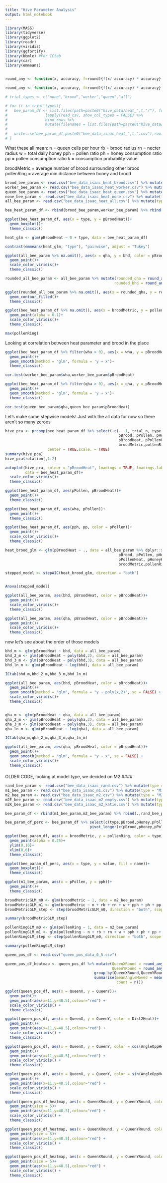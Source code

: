 ```yaml
---
title: "Hive Parameter Analysis"
output: html_notebook
---
```


```r
library(MASS)
library(tidyverse)
library(ggplot2)
library(readr)
library(viridis)
library(ggfortify)
library(bbmle) #For ICtab
library(car)
library(emmeans)

 
round_any <- function(x, accuracy, f=round){f(x/ accuracy) * accuracy}

```

```r
round_any <- function(x, accuracy, f=round){f(x/ accuracy) * accuracy}
```


```r
# trial_types <- c("none","brood","worker","queen","all")

# for (t in trial_types){
#   bee_param_df <- list.files(path=paste0("hive_data/heat_",t,"/"), full.names = TRUE) %>%
#                 lapply(read_csv, show_col_types = FALSE) %>%
#                 bind_rows %>%
#                 mutate(filenames = list.files(path=paste0("hive_data/heat_",t,"/"), full.names = TRUE))
# 
#   write.csv(bee_param_df,paste0("bee_data_isaac_heat_",t,".csv"),row.names = FALSE)
# }

```

What these all mean:
n = queen cells per hour
rb = brood radius
rn = necter radius
w = total daily honey
pph = pollen ratio
ph = honey consumption ratio
pp = pollen consumption ratio
k = consumption probability value

broodMetric = average number of brood surrounding other brood
pollenRing = average min distance between honey and brood

```r
brood_bee_param <- read.csv("bee_data_isaac_heat_brood.csv") %>% mutate(type = "Brood") %>% mutate(wha = 0, qha = 0)
worker_bee_param <- read.csv("bee_data_isaac_heat_worker.csv") %>% mutate(type = "Worker") %>% mutate(bhd = 0, qha = 0)
queen_bee_param <- read.csv("bee_data_isaac_heat_queen.csv") %>% mutate(type = "Queen") %>% mutate(bhd = 0, wha = 0)
none_bee_param <- read.csv("bee_data_isaac_heat_none.csv") %>% mutate(type = "None") %>% mutate(bhd = 0,wha = 0, qha = 0)
all_bee_param <- read.csv("bee_data_isaac_heat_all.csv") %>% mutate(type = "All")

bee_heat_param_df <- rbind(brood_bee_param,worker_bee_param) %>% rbind(.,queen_bee_param) %>% rbind(.,all_bee_param) %>% rbind(.,none_bee_param)
```


```r
ggplot(bee_heat_param_df, aes(x = type, y = pBroodHeat))+
  geom_boxplot()+
  theme_classic()

heat_glm <- glm(pBroodHeat ~ 0 + type, data = bee_heat_param_df)

contrast(emmeans(heat_glm, "type"), "pairwise", adjust = "Tukey")

```


```r

ggplot(all_bee_param %>% na.omit(), aes(x = qha, y = bhd, color = pBroodHeat))+
  geom_point()+
  scale_color_viridis()+
  theme_classic()

rounded_all_bee_param <- all_bee_param %>% mutate(rounded_qha = round_any(qha, 0.25),
                                                 rounded_bhd = round_any(bhd, 0.25))

ggplot(rounded_all_bee_param %>% na.omit(), aes(x = rounded_qha, y = rounded_bhd, z = pBroodHeat))+
  geom_contour_filled()+
  theme_classic()


```




```r

ggplot(bee_heat_param_df %>% na.omit(), aes(x = broodMetric, y = pollenRing, color = pHoney))+
  geom_point(alpha = 0.1)+
  scale_color_viridis()+
  theme_classic()

max(pollenRing)

```



Looking at correlation between heat parameter and brood in the place

```r
ggplot(bee_heat_param_df %>% filter(wha > 0), aes(x = wha, y = pBroodHeat))+
  geom_point()+
  geom_smooth(method = 'glm', formula = 'y ~ x')+
  theme_classic()

cor.test(worker_bee_param$wha,worker_bee_param$pBroodHeat)

ggplot(bee_heat_param_df %>% filter(qha > 0), aes(x = qha, y = pBroodHeat))+
  geom_point()+
  geom_smooth(method = 'glm', formula = 'y ~ x')+
  theme_classic()

cor.test(queen_bee_param$qha,queen_bee_param$pBroodHeat)

```

Let's make some stepwise models! Just with the all data for now so there aren't so many zeroes

```r

hive_pca <- prcomp(bee_heat_param_df %>% select(-c(...1, trial_n, type, days, n,
                                                   pBrood, pPollen, pHoney, pEmpty,
                                                   pBroodHeat, pPollenHeat, pHoneyHeat, pEmptyHeat,
                                                   broodMetric,pollenRing)),
                   center = TRUE,scale. = TRUE)
summary(hive_pca)
hive_pca$rotation[,1:2]

autoplot(hive_pca, colour = "pBroodHeat", loadings = TRUE, loadings.label = TRUE,
         data = bee_heat_param_df)+
  scale_color_viridis()+
  theme_classic()

ggplot(bee_heat_param_df, aes(pPollen, pBroodHeat))+
  geom_point()+
  theme_classic()

ggplot(bee_heat_param_df, aes(wha, pPollen))+
  geom_point()+
  theme_classic()

ggplot(bee_heat_param_df, aes(pph, pp, color = pPollen))+
  geom_point()+
  scale_color_viridis()+
  theme_classic()
```

```r
heat_brood_glm <- glm(pBroodHeat ~ ., data = all_bee_param %>% dplyr::select(-c(...1, trial_n, type, days, n,
                                                   pBrood, pPollen, pHoney, pEmpty,
                                                   pPollenHeat, pHoneyHeat, pEmptyHeat,
                                                   broodMetric,pollenRing)))

stepped_model <- stepAIC(heat_brood_glm, direction = "both")


Anova(stepped_model)

ggplot(all_bee_param, aes(bhd, pBroodHeat, color = pBroodHeat))+
  geom_point()+
  scale_color_viridis()+
  theme_classic()

ggplot(all_bee_param, aes(qha, pBroodHeat, color = pBroodHeat))+
  geom_point()+
  scale_color_viridis()+
  theme_classic()
```

now let's see about the order of those models

```r

bhd_m <- glm(pBroodHeat ~ bhd, data = all_bee_param)
bhd_2_m <- glm(pBroodHeat ~ poly(bhd,2), data = all_bee_param)
bhd_3_m <- glm(pBroodHeat ~ poly(bhd,3), data = all_bee_param)
bhd_ln_m <- glm(pBroodHeat ~ log(bhd), data = all_bee_param)

ICtab(bhd_m,bhd_2_m,bhd_3_m,bhd_ln_m)

ggplot(all_bee_param, aes(bhd, pBroodHeat, color = pBroodHeat))+
  geom_point()+
  geom_smooth(method = "glm", formula = "y ~ poly(x,2)", se = FALSE) +
  scale_color_viridis()+
  theme_classic()


qha_m <- glm(pBroodHeat ~ qha, data = all_bee_param)
qha_2_m <- glm(pBroodHeat ~ poly(qha,2), data = all_bee_param)
qha_3_m <- glm(pBroodHeat ~ poly(qha,3), data = all_bee_param)
qha_ln_m <- glm(pBroodHeat ~ log(qha), data = all_bee_param)

ICtab(qha_m,qha_2_m,qha_3_m,qha_ln_m)

ggplot(all_bee_param, aes(qha, pBroodHeat, color = pBroodHeat))+
  geom_point()+
  geom_smooth(method = "glm", formula = "y ~ x", se = FALSE) +
  scale_color_viridis()+
  theme_classic()

```



####
OLDER CODE, looking at model type, we decided on M2
####


```r
rand_bee_param <- read.csv("bee_data_isaac_rand.csv") %>% mutate(type = "Rand")
m1_bee_param <- read.csv("bee_data_isaac_m1.csv") %>% mutate(type = "M1") %>% select(-trial_n)
m2_bee_param <- read.csv("bee_data_isaac_m2.csv") %>% mutate(type = "M2") %>% select(-trial_n)
m2E_bee_param <- read.csv("bee_data_isaac_m2_empty.csv") %>% mutate(type = "M2E") %>% select(-trial_n)
m2K_bee_param <- read.csv("bee_data_isaac_m2_katie.csv") %>% mutate(type = "M2K") %>% select(-trial_n)

bee_param_df <- rbind(m1_bee_param,m2_bee_param) %>% rbind(.,rand_bee_param) %>% rbind(.,m2E_bee_param) %>% rbind(.,m2K_bee_param)
```


```r
bee_param_df_perc <- bee_param_df %>% select(c(type,pBrood,pHoney,pPollen,pEmpty)) %>%
                                      pivot_longer(c(pBrood,pHoney,pPollen,pEmpty))
```


```r

ggplot(bee_param_df, aes(x = broodMetric, y = pollenRing, color = type))+
  geom_point(alpha = 0.25)+
  ylim(0,16)+
  xlim(0,6)+
  theme_classic()

ggplot(bee_param_df_perc, aes(x = type, y = value, fill = name))+
  geom_boxplot()+
  theme_classic()

ggplot(m1_bee_param, aes(x = pPollen, y = pph))+
  geom_point()+
  theme_classic()

```

```r
broodMetricGLM_m0 <- glm(broodMetric ~ 1, data = m2_bee_param)
broodMetricGLM_m1 <- glm(broodMetric ~ n + rb + rn + w + pph + ph + pp + k, data = m2_bee_param)
broodMetricGLM_step <- step(broodMetricGLM_m0, direction = "both", scope = formula(broodMetricGLM_m1), trace = 0)

summary(broodMetricGLM_step)
```

```r
pollenRingGLM_m0 <- glm(pollenRing ~ 1, data = m2_bee_param)
pollenRingGLM_m1 <- glm(pollenRing ~ n + rb + rn + w + pph + ph + pp + k, data = m2_bee_param)
pollenRingGLM_step <- step(pollenRingGLM_m0, direction = "both", scope = formula(pollenRingGLM_m1), trace = 0)

summary(pollenRingGLM_step)
```

```r
queen_pos_df <- read.csv("queen_pos_data_0_5.csv")

queen_pos_df_heatmap <- queen_pos_df %>% mutate(QueenXRound = round_any(QueenX,5),
                                                QueenYRound = round_any(QueenY,5)) %>%
                                        group_by(QueenXRound,QueenYRound) %>%
                                        summarise(meanAngleMoved = mean(AngleMoved),
                                                  count = n())

```


```r
ggplot(queen_pos_df, aes(x = QueenX, y = QueenY))+
  geom_path()+
  geom_point(aes(x=11,y=48.5),colour="red") +
  scale_color_viridis() +
  theme_classic()

ggplot(queen_pos_df, aes(x = QueenX, y = QueenY, color = Dist2Heat))+
  geom_point()+
  geom_point(aes(x=11,y=48.5),colour="red") +
  scale_color_viridis() +
  theme_classic()

ggplot(queen_pos_df, aes(x = QueenX, y = QueenY, color = cos(AngleOppHeat)))+
  geom_point()+
  geom_point(aes(x=11,y=48.5),colour="red") +
  scale_color_viridis() +
  theme_classic()

ggplot(queen_pos_df, aes(x = QueenX, y = QueenY, color = sin(AngleOppHeat)))+
  geom_point()+
  geom_point(aes(x=11,y=48.5),colour="red") +
  scale_color_viridis() +
  theme_classic()

ggplot(queen_pos_df_heatmap, aes(x = QueenXRound, y = QueenYRound, color = cos(meanAngleMoved)))+
  geom_point(size = 5)+
  geom_point(aes(x=11,y=48.5),colour="red") +
  scale_color_viridis() +
  theme_classic()

ggplot(queen_pos_df_heatmap, aes(x = QueenXRound, y = QueenYRound, color = sin(meanAngleMoved)))+
  geom_point(size = 5)+
  geom_point(aes(x=11,y=48.5),colour="red") +
  scale_color_viridis() +
  theme_classic()

ggplot(queen_pos_df_heatmap, aes(x = QueenXRound, y = QueenYRound, color = count))+
  geom_point(size = 5)+
  geom_point(aes(x=11,y=48.5),colour="red") +
  scale_color_viridis() +
  theme_classic()
```





